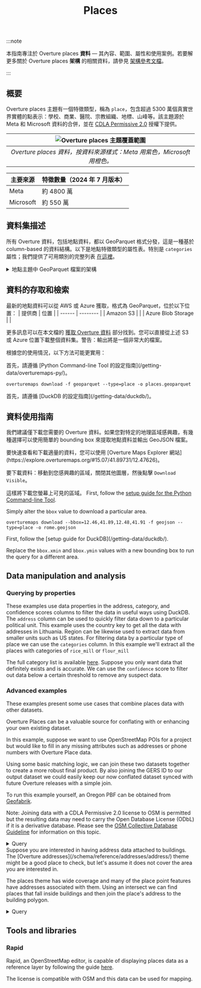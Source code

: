﻿---
title: Places
---

:::note

本指南專注於 Overture places **資料** &mdash; 其內容、範圍、屬性和使用案例。若要解更多關於 Overture places **架構** 的相關資料，請參見 [架構參考文檔](/schema/reference/places/place)。

:::

## 概要

Overture places 主題有一個特徵類型，稱為 `place`，包含超過 5300 萬個真實世界實體的點表示：學校、商業、醫院、宗教組織、地標、山峰等。該主題源於 Meta 和 Microsoft 資料的合併，並在 [CDLA Permissive 2.0](https://cdla.dev/permissive-2-0/) 授權下提供。

| ![Overture places 主題覆蓋範圍](/img/places/places-coverage.png) | 
|:--:| 
| *Overture places 資料，按資料來源樣式：Meta 用紫色，Microsoft 用橙色。* | 

| 主要來源 |  特徵數量（2024 年 7 月版本） |
| -------------------------- | --------------------- |
| Meta | 約 4800 萬 |
| Microsoft | 約 550 萬 |



## 資料集描述

所有 Overture 資料，包括地點資料，都以 GeoParquet 格式分發，這是一種基於 column-based 的資料結構。以下是地點特徵類型的屬性表。特別是 `categories` 屬性；我們提供了可用類別的完整列表 [在這裡](https://github.com/OvertureMaps/schema/blob/main/task-force-docs/places/overture_categories.csv)。

<details>
    <summary>地點主題中 GeoParquet 檔案的架構</summary>
<div>
<Tabs>
<TabItem value="places" label="places" default>
| 欄位 | 類型 | 描述 |
|---|---|---|
| id | VARCHAR | 特徵 ID。如果該特徵代表的是 GERS（全球實體參考系統）的一部分，則此 ID 可能與 GERS 關聯。 |
| geometry | BLOB | 地點位置的點表示。地點的幾何形狀必須是 GeoJSON schema 定義的點。 |
| bbox | STRUCT | 由兩個經度和兩個緯度定義的區域：緯度為 -90.0 到 90.0 之間的十進制數；經度為 -180.0 到 180.0 之間的十進制數。 |
| version | INTEGER | 特徵的版本號，在每次 Overture 版本更新中，當該特徵的幾何形狀或屬性發生變化時，版本號會遞增。 |
| sources | STRUCT | 給定特徵屬性的源訊息數組，每個條目都是一個源對象，列出了 JSON 指針符號表示的屬性和該特定值來源的資料集。所有特徵必須有一個根級別的源，這是默認源，如果未指定特定屬性的源，則使用此默認源。 |
| names | STRUCT | 定義特徵名稱的屬性。 |
| categories | STRUCT | 地點的類別。完整列表可在 GitHub 上找到：https://github.com/OvertureMaps/schema/blob/main/task-force-docs/places/overture_categories.csv |
| confidence | DOUBLE | 地點存在的信心程度。數值範圍是 0 到 1 之間。0 表示我們確定該地點不存在（或不再存在）。1 表示我們確定該地點存在。如果沒有任何值，代表我們還沒有任何可信的訊息。 |
| websites | VARCHAR[] | 地點的網站。 |
| socials | VARCHAR[] | 地點的社交媒體 URL。 |
| emails | VARCHAR[] | 地點的電子郵件地址。 |
| phones | VARCHAR[] | 地點的電話號碼。 |
| brand | STRUCT | 地點的品牌。擁有多個品牌的位置被建模為多個獨立的地點，每個地點都有自己的品牌。 |
| addresses | STRUCT | 地點的地址。 |

</Tabs>
</div>
</details>


## 資料的存取和檢索

最新的地點資料可以從 AWS 或 Azure 獲取，格式為 GeoParquet，位於以下位置：
| 提供商 | 位置 |
| ------ | -------- |
| Amazon S3 | <QueryBuilder query="s3://overturemaps-us-west-2/release/__OVERTURE_RELEASE/theme=places/type=place/" language="text"></QueryBuilder> |
| Azure Blob Storage | <QueryBuilder query="https://overturemapswestus2.blob.core.windows.net/release/__OVERTURE_RELEASE/theme=places/type=place/" language="text"></QueryBuilder> |

更多訊息可以在本文檔的 [獲取 Overture 資料](https://docs.overturemaps.org/getting-data/) 部分找到。您可以直接從上述 S3 或 Azure 位置下載整個資料集。警告：輸出將是一個非常大的檔案。

根據您的使用情況，以下方法可能更實用：

<Tabs>
<TabItem value="Python Command-line Tool" label="Python Command-line Tool" default>
首先，請遵循 [Python Command-line Tool 的設定指南](/getting-data/overturemaps-py/)。

```
overturemaps download -f geoparquet --type=place -o places.geoparquet
``` 
</TabItem>
<TabItem value="DuckDB" label="DuckDB" default>
首先，請遵循 [DuckDB 的設定指南](/getting-data/duckdb/)。

<QueryBuilder query={PlacesQuery}></QueryBuilder>
</TabItem>
</Tabs>

## 資料使用指南

我們建議僅下載您需要的 Overture 資料。如果您對特定的地理區域感興趣，有幾種選擇可以使用簡單的 bounding box 來提取地點資料並輸出 GeoJSON 檔案。

<Tabs>
<TabItem value="Overture Maps Explorer" label="Overture Maps Explorer" default>
要快速查看和下載適量的資料，您可以使用 [Overture Maps Explorer 網站](https://explore.overturemaps.org/#15.07/41.89731/12.47626)。

要下載資料：移動到您感興趣的區域，關閉其他圖層，然後點擊 `Download Visible`。

這樣將下載您螢幕上可見的區域。
</TabItem>
<TabItem value="Python Command-line Tool" label="Python Command-line Tool" default>
First, follow the [setup guide for the Python Command-line Tool](/getting-data/overturemaps-py/).

Simply alter the `bbox` value to download a particular area.
```
overturemaps download --bbox=12.46,41.89,12.48,41.91 -f geojson --type=place -o rome.geojson
``` 
</TabItem>
<TabItem value="DuckDB" label="DuckDB" default>
First, follow the [setup guide for DuckDB](/getting-data/duckdb/).

Replace the `bbox.xmin` and `bbox.ymin` values with a new bounding box to run the query for a different area.
<QueryBuilder query={RomeQuery}></QueryBuilder>
</TabItem>
</Tabs>

## Data manipulation and analysis

### Querying by properties

These examples use data properties in the address, category, and confidence scores columns to filter the data in useful ways using DuckDB.
<Tabs>
<TabItem value="Query by address" label="Query by address" default>
The `address` column can be used to quickly filter data down to a particular political unit. This example uses the country key to get all the data with addresses in Lithuania. Region can be likewise used to extract data from smaller units such as US states.
<QueryBuilder query={LithuaniaQuery}></QueryBuilder>
</TabItem>
<TabItem value="Query by category" label="Query by category" default>
For filtering data by a particular type of place we can use the `categories` column. In this example we'll extract all the places with categories of `rice_mill` or `flour_mill`

The full category list is available [here](https://github.com/OvertureMaps/schema/blob/main/task-force-docs/places/overture_categories.csv).
<QueryBuilder query={MillQuery}></QueryBuilder>
</TabItem>
<TabItem value="Query by confidence score" label="Query by confidence score" default>
Suppose you only want data that definitely exists and is accurate. We can use the `confidence` score to filter out data below a certain threshold to remove any suspect data.
<QueryBuilder query={ConfidenceQuery}></QueryBuilder>
</TabItem>
</Tabs>

### Advanced examples

These examples present some use cases that combine places data with other datasets.

<Tabs>
<TabItem value="Conflate with OpenStreetMap" label="Conflate with OpenStreetMap" default>
Overture Places can be a valuable source for conflating with or enhancing your own existing dataset. 

In this example, suppose we want to use OpenStreetMap POIs for a project but would like to fill in any missing attributes such as addresses or phone numbers with Overture Place data.

Using some basic matching logic, we can join these two datasets together to create a more robust final product. By also joining the GERS ID to our output dataset we could easily keep our now conflated dataset synced with future Overture releases with a simple join.

To run this example yourself, an Oregon PBF can be obtained from [Geofabrik](https://download.geofabrik.de/north-america/us/oregon.html).

Note: Joining data with a CDLA Permissive 2.0 license to OSM is permitted but the resulting data may need to carry the Open Database License (ODbL) if it is a derivative database.  Please see the [OSM Collective Database Guideline](https://osmfoundation.org/wiki/Licence/Community_Guidelines/Collective_Database_Guideline_Guideline) for information on this topic.
<details>
    <summary>Query</summary>
<div>
<QueryBuilder query={ConflateOSMQuery}></QueryBuilder>
</div>
</details>
</TabItem>
<TabItem value="Find building addresses" label="Find building addresses" default>
Suppose you are interested in having address data attached to buildings. The [Overture addresses](/schema/reference/addresses/address/) theme might be a good place to check, but let's assume it does not cover the area you are interested in.

The places theme has wide coverage and many of the place point features have addresses associated with them. Using an intersect we can find places that fall inside buildings and then join the place's address to the building polygon.
<details>
    <summary>Query</summary>
<div>
<QueryBuilder query={PlacesInBuildingsQuery}></QueryBuilder>
</div>
</details>
</TabItem>
</Tabs>

## Tools and libraries

### Rapid
Rapid, an OpenStreetMap editor, is capable of displaying places data as a reference layer by following the guide [here](/examples/rapid-id/).

The license is compatible with OSM and this data can be used for mapping.

